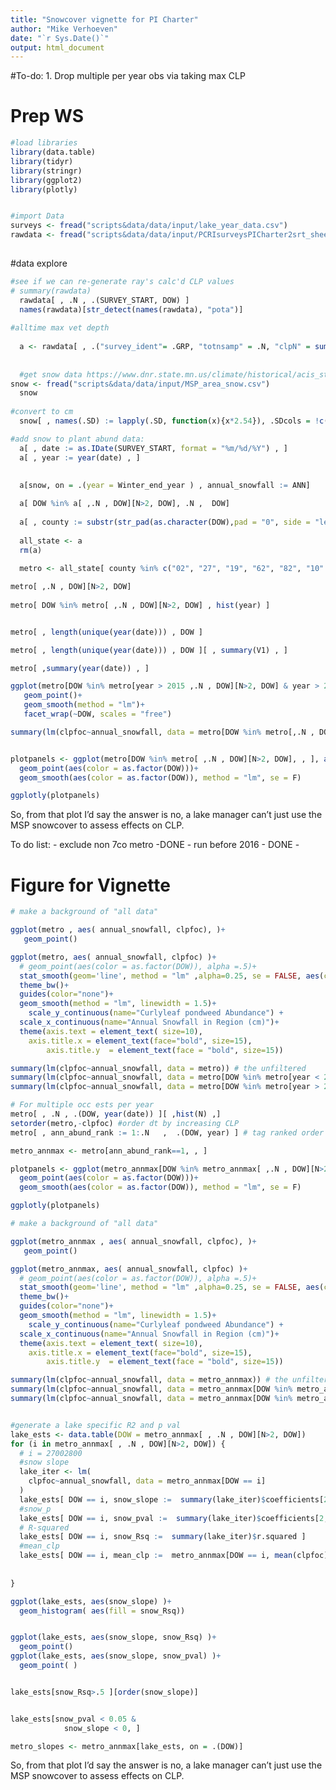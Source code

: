 ```yaml
---
title: "Snowcover vignette for PI Charter"
author: "Mike Verhoeven"
date: "`r Sys.Date()`"
output: html_document
---
```


#To-do: 
1. Drop multiple per year obs via taking max CLP


# Prep WS
```r
#load libraries
library(data.table)
library(tidyr)
library(stringr)
library(ggplot2)
library(plotly)


#import Data
surveys <- fread("scripts&data/data/input/lake_year_data.csv")
rawdata <- fread("scripts&data/data/input/PCRIsurveysPICharter2srt_sheet1rawdata.csv")
  
```


#data explore
```r
#see if we can re-generate ray's calc'd CLP values
# summary(rawdata)
  rawdata[ , .N , .(SURVEY_START, DOW) ]
  names(rawdata)[str_detect(names(rawdata), "pota")]
  
#alltime max vet depth 
  
  a <- rawdata[ , .("survey_ident"= .GRP, "totnsamp" = .N, "clpN" = sum(potamogeton_crispus >= 1, na.rm = T), "lat_median" = median(latitude, na.rm = T), "lon_median" = median(longitude, na.rm = T)) ,   , .(SURVEY_START, DOW) ][ , clpfoc := clpN/totnsamp ,]
  
  
  #get snow data https://www.dnr.state.mn.us/climate/historical/acis_stn_data_monthly_table.html?sid=mspthr&sname=Twin%20Cities%20Area&sdate=1884-07-01&edate=por&element=snow&span=season&counts=no
snow <- fread("scripts&data/data/input/MSP_area_snow.csv")
  snow
  
#convert to cm
  snow[ , names(.SD) := lapply(.SD, function(x){x*2.54}), .SDcols = !c("Winter_end_year")]

#add snow to plant abund data:
  a[ , date := as.IDate(SURVEY_START, format = "%m/%d/%Y") , ]
  a[ , year := year(date) , ]
  
  
  a[snow, on = .(year = Winter_end_year ) , annual_snowfall := ANN]

  a[ DOW %in% a[ ,.N , DOW][N>2, DOW], .N ,  DOW]
  
  a[ , county := substr(str_pad(as.character(DOW),pad = "0", side = "left", width = 8), start = 1, stop = 2) , ]
  
  all_state <- a
  rm(a)
  
  metro <- all_state[ county %in% c("02", "27", "19", "62", "82", "10" ,"70")  ]

metro[ ,.N , DOW][N>2, DOW]
  
metro[ DOW %in% metro[ ,.N , DOW][N>2, DOW] , hist(year) ]


metro[ , length(unique(year(date))) , DOW ]

metro[ , length(unique(year(date))) , DOW ][ , summary(V1) , ]

metro[ ,summary(year(date)) , ]

ggplot(metro[DOW %in% metro[year > 2015 ,.N , DOW][N>2, DOW] & year > 2015, , ] , aes( annual_snowfall, clpfoc), )+
   geom_point()+
   geom_smooth(method = "lm")+
   facet_wrap(~DOW, scales = "free")

summary(lm(clpfoc~annual_snowfall, data = metro[DOW %in% metro[,.N , DOW][N>2, DOW], , ]))


plotpanels <- ggplot(metro[DOW %in% metro[ ,.N , DOW][N>2, DOW], , ], aes( annual_snowfall, clpfoc, group = as.factor(DOW)) )+
  geom_point(aes(color = as.factor(DOW)))+
  geom_smooth(aes(color = as.factor(DOW)), method = "lm", se = F)

ggplotly(plotpanels)

```

So, from that plot I'd say the answer is no, a lake manager can't just use the MSP snowcover to assess effects on CLP.


To do list: 
- exclude non 7co metro -DONE
- run before 2016 - DONE
- 

# Figure for Vignette
```r
# make a background of "all data"

ggplot(metro , aes( annual_snowfall, clpfoc), )+
   geom_point()

ggplot(metro, aes( annual_snowfall, clpfoc) )+
  # geom_point(aes(color = as.factor(DOW)), alpha =.5)+
  stat_smooth(geom='line', method = "lm" ,alpha=0.25, se = FALSE, aes(color = as.factor(DOW)), linewidth = 1.0)+
  theme_bw()+
  guides(color="none")+
  geom_smooth(method = "lm", linewidth = 1.5)+
    scale_y_continuous(name="Curlyleaf pondweed Abundance") +
  scale_x_continuous(name="Annual Snowfall in Region (cm)")+ 
  theme(axis.text = element_text( size=10),
    axis.title.x = element_text(face="bold", size=15),
        axis.title.y  = element_text(face = "bold", size=15))

summary(lm(clpfoc~annual_snowfall, data = metro)) # the unfiltered 
summary(lm(clpfoc~annual_snowfall, data = metro[DOW %in% metro[year < 2016 ,.N , DOW][ ,DOW], , ]))
summary(lm(clpfoc~annual_snowfall, data = metro[DOW %in% metro[year > 2015 ,.N , DOW][ ,DOW], , ]))

```

```r
# For multiple occ ests per year
metro[ , .N , .(DOW, year(date)) ][ ,hist(N) ,]
setorder(metro,-clpfoc) #order dt by increasing CLP
metro[ , ann_abund_rank := 1:.N   ,  .(DOW, year) ] # tag ranked order of abunds within year

metro_annmax <- metro[ann_abund_rank==1, , ]

plotpanels <- ggplot(metro_annmax[DOW %in% metro_annmax[ ,.N , DOW][N>2, DOW], , ], aes( annual_snowfall, clpfoc, group = as.factor(DOW)) )+
  geom_point(aes(color = as.factor(DOW)))+
  geom_smooth(aes(color = as.factor(DOW)), method = "lm", se = F)

ggplotly(plotpanels)

# make a background of "all data"

ggplot(metro_annmax , aes( annual_snowfall, clpfoc), )+
   geom_point()

ggplot(metro_annmax, aes( annual_snowfall, clpfoc) )+
  # geom_point(aes(color = as.factor(DOW)), alpha =.5)+
  stat_smooth(geom='line', method = "lm" ,alpha=0.25, se = FALSE, aes(color = as.factor(DOW)), linewidth = 1.0)+
  theme_bw()+
  guides(color="none")+
  geom_smooth(method = "lm", linewidth = 1.5)+
    scale_y_continuous(name="Curlyleaf pondweed Abundance") +
  scale_x_continuous(name="Annual Snowfall in Region (cm)")+ 
  theme(axis.text = element_text( size=10),
    axis.title.x = element_text(face="bold", size=15),
        axis.title.y  = element_text(face = "bold", size=15))

summary(lm(clpfoc~annual_snowfall, data = metro_annmax)) # the unfiltered 
summary(lm(clpfoc~annual_snowfall, data = metro_annmax[DOW %in% metro_annmax[year < 2016 ,.N , DOW][ ,DOW], , ]))
summary(lm(clpfoc~annual_snowfall, data = metro_annmax[DOW %in% metro_annmax[year > 2015 ,.N , DOW][ ,DOW], , ]))


#generate a lake specific R2 and p val
lake_ests <- data.table(DOW = metro_annmax[ , .N , DOW][N>2, DOW])
for (i in metro_annmax[ , .N , DOW][N>2, DOW]) {
  # i = 27002800
  #snow slope
  lake_iter <- lm(
    clpfoc~annual_snowfall, data = metro_annmax[DOW == i]
  ) 
  lake_ests[ DOW == i, snow_slope :=  summary(lake_iter)$coefficients[2,1] ]
  #snow_p
  lake_ests[ DOW == i, snow_pval :=  summary(lake_iter)$coefficients[2,4] ]
  # R-squared
  lake_ests[ DOW == i, snow_Rsq :=  summary(lake_iter)$r.squared ]
  #mean_clp
  lake_ests[ DOW == i, mean_clp :=  metro_annmax[DOW == i, mean(clpfoc) , ] ]  
  
  
}

ggplot(lake_ests, aes(snow_slope) )+
  geom_histogram( aes(fill = snow_Rsq))


ggplot(lake_ests, aes(snow_slope, snow_Rsq) )+
  geom_point()
ggplot(lake_ests, aes(snow_slope, snow_pval) )+
  geom_point( )


lake_ests[snow_Rsq>.5 ][order(snow_slope)]


lake_ests[snow_pval < 0.05 & 
            snow_slope < 0, ]

metro_slopes <- metro_annmax[lake_ests, on = .(DOW)]


```

So, from that plot I'd say the answer is no, a lake manager can't just use the MSP snowcover to assess effects on CLP. 






